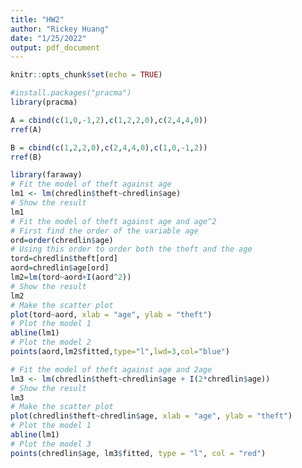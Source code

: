 ```yaml
---
title: "HW2"
author: "Rickey Huang"
date: "1/25/2022"
output: pdf_document
---
```


```r
knitr::opts_chunk$set(echo = TRUE)
```

\section{Question 1}

```r
#install.packages("pracma")
library(pracma)
```


```r
A = cbind(c(1,0,-1,2),c(1,2,2,0),c(2,4,4,0))
rref(A)
```

```r
B = cbind(c(1,2,2,0),c(2,4,4,0),c(1,0,-1,2))
rref(B)
```

\section{Question 3}
```r
library(faraway)
# Fit the model of theft against age
lm1 <- lm(chredlin$theft~chredlin$age)
# Show the result
lm1
# Fit the model of theft against age and age^2
# First find the order of the variable age
ord=order(chredlin$age)
# Using this order to order both the theft and the age
tord=chredlin$theft[ord]
aord=chredlin$age[ord]
lm2=lm(tord~aord+I(aord^2))
# Show the result
lm2
# Make the scatter plot
plot(tord~aord, xlab = "age", ylab = "theft")
# Plot the model 1
abline(lm1)
# Plot the model 2
points(aord,lm2$fitted,type="l",lwd=3,col="blue")
```

\section{Question 4}
```r
# Fit the model of theft against age and 2age
lm3 <- lm(chredlin$theft~chredlin$age + I(2*chredlin$age))
# Show the result
lm3
# Make the scatter plot
plot(chredlin$theft~chredlin$age, xlab = "age", ylab = "theft")
# Plot the model 1
abline(lm1)
# Plot the model 3
points(chredlin$age, lm3$fitted, type = "l", col = "red")
```

